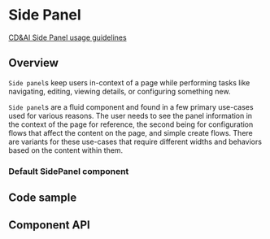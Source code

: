 
# Side Panel

[CD&AI Side Panel usage guidelines](https://pages.github.ibm.com/cdai-design/pal/components/side-panel/usage)

## Overview

`Side panel`s keep users in-context of a page while performing tasks like
navigating, editing, viewing details, or configuring something new.

`Side panel`s are a fluid component and found in a few primary use-cases used
for various reasons. The user needs to see the panel information in the context
of the page for reference, the second being for configuration flows that affect
the content on the page, and simple create flows. There are variants for these
use-cases that require different widths and behaviors based on the content
within them.

### Default SidePanel component

<Canvas>
  <Story of={stories.SlideOver} />
</Canvas>

## Code sample

<CodesandboxLink exampleDirectory="SidePanel" />

## Component API

<ArgsTable />
